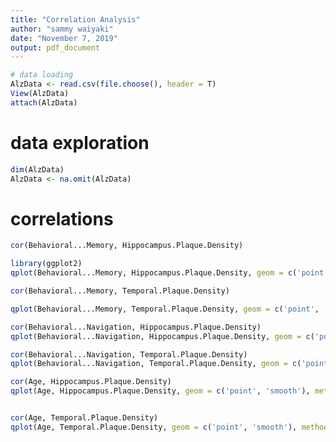 ---
title: "Correlation Analysis"
author: "sammy waiyaki"
date: "November 7, 2019"
output: pdf_document
---

```{r}
# data loading
AlzData <- read.csv(file.choose(), header = T)
View(AlzData)
attach(AlzData)
```
# data exploration
```{r}
dim(AlzData)
AlzData <- na.omit(AlzData)
```

# correlations
```{r}
cor(Behavioral...Memory, Hippocampus.Plaque.Density)
```
```{r}
library(ggplot2)
qplot(Behavioral...Memory, Hippocampus.Plaque.Density, geom = c('point', 'smooth'), method = 'lm', main = 'scatter plot of Memory ability and Hippocampus plaque Density')
```
```{r}
cor(Behavioral...Memory, Temporal.Plaque.Density)
```
```{r}
qplot(Behavioral...Memory, Temporal.Plaque.Density, geom = c('point', 'smooth'), method = 'lm', main = 'scatter plot of Memory ability and Temporal plaque Density')
```
```{r}
cor(Behavioral...Navigation, Hippocampus.Plaque.Density)
qplot(Behavioral...Navigation, Hippocampus.Plaque.Density, geom = c('point', 'smooth'), method = 'lm', main = 'scatter plot of Navigational ability and Hippocampus plaque Density')
```
```{r}
cor(Behavioral...Navigation, Temporal.Plaque.Density)
qplot(Behavioral...Navigation, Temporal.Plaque.Density, geom = c('point', 'smooth'), method = 'lm', main = 'scatter plot of Navigational ability and Temporal plaque Density')

cor(Age, Hippocampus.Plaque.Density)
qplot(Age, Hippocampus.Plaque.Density, geom = c('point', 'smooth'), method = 'lm', main = 'scatter Age and Hippocampus plaque Density')


cor(Age, Temporal.Plaque.Density)
qplot(Age, Temporal.Plaque.Density, geom = c('point', 'smooth'), method = 'lm', main = 'scatter plot of Age and Temporal plaque Density')

```